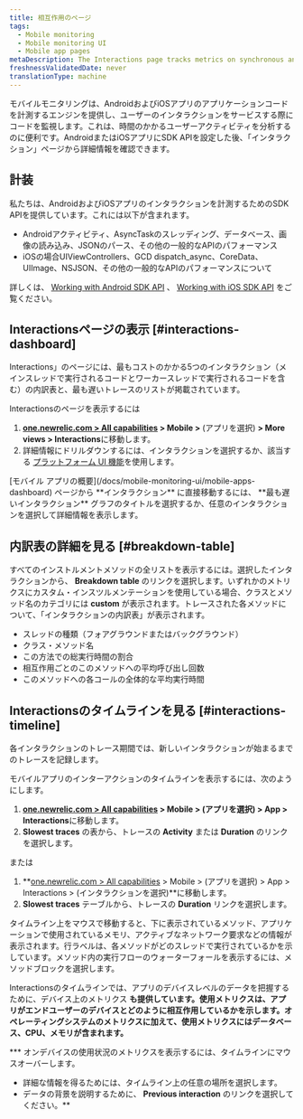 ```yaml
---
title: 相互作用のページ
tags:
  - Mobile monitoring
  - Mobile monitoring UI
  - Mobile app pages
metaDescription: The Interactions page tracks metrics on synchronous and asychronous code execution in mobile applications.
freshnessValidatedDate: never
translationType: machine
---
```


モバイルモニタリングは、AndroidおよびiOSアプリのアプリケーションコードを計測するエンジンを提供し、ユーザーのインタラクションをサービスする際にコードを監視します。これは、時間のかかるユーザーアクティビティを分析するのに便利です。AndroidまたはiOSアプリにSDK APIを設定した後、「インタラクション」ページから詳細情報を確認できます。

## 計装

私たちは、AndroidおよびiOSアプリのインタラクションを計測するためのSDK APIを提供しています。これには以下が含まれます。

* Androidアクティビティ、AsyncTaskのスレッディング、データベース、画像の読み込み、JSONのパース、その他の一般的なAPIのパフォーマンス
* iOSの場合UIViewControllers、GCD dispatch_async、CoreData、UIImage、NSJSON、その他の一般的なAPIのパフォーマンスについて

詳しくは、 [Working with Android SDK API](/docs/mobile-sdk-api/android-api) 、 [Working with iOS SDK API](/docs/mobile-sdk-api/ios-api) をご覧ください。

## Interactionsページの表示 [#interactions-dashboard]

Interactions」のページには、最もコストのかかる5つのインタラクション（メインスレッドで実行されるコードとワーカースレッドで実行されるコードを含む）の内訳表と、最も遅いトレースのリストが掲載されています。

Interactionsのページを表示するには

1. **[one.newrelic.com > All capabilities](https://one.newrelic.com/all-capabilities) > Mobile >** (アプリを選択) **> More views > Interactions**に移動します。
2. 詳細情報にドリルダウンするには、インタラクションを選択するか、該当する [プラットフォーム UI 機能](/docs/new-relic-solutions/new-relic-one/introduction-new-relic-platform)を使用します。

<Callout variant="tip">
  [モバイル アプリの概要](/docs/mobile-monitoring-ui/mobile-apps-dashboard) ページから **インタラクション** に直接移動するには、 **最も遅いインタラクション** グラフのタイトルを選択するか、任意のインタラクションを選択して詳細情報を表示します。
</Callout>

## 内訳表の詳細を見る [#breakdown-table]

すべてのインストルメントメソッドの全リストを表示するには。選択したインタラクションから、 **Breakdown table** のリンクを選択します。いずれかのメトリクスにカスタム・インスツルメンテーションを使用している場合、クラスとメソッド名のカテゴリには **custom** が表示されます。トレースされた各メソッドについて、「インタラクションの内訳表」が表示されます。

* スレッドの種類（フォアグラウンドまたはバックグラウンド）
* クラス・メソッド名
* この方法での総実行時間の割合
* 相互作用ごとのこのメソッドへの平均呼び出し回数
* このメソッドへの各コールの全体的な平均実行時間

## Interactionsのタイムラインを見る [#interactions-timeline]

各インタラクションのトレース期間では、新しいインタラクションが始まるまでのトレースを記録します。

モバイルアプリのインターアクションのタイムラインを表示するには、次のようにします。

1. **[one.newrelic.com > All capabilities](https://one.newrelic.com/all-capabilities) > Mobile > (アプリを選択) > App > Interactions**に移動します。
2. **Slowest traces** の表から、トレースの **Activity** または **Duration** のリンクを選択します。

または

1. **[one.newrelic.com > All capabilities](https://one.newrelic.com/all-capabilities) > Mobile > (アプリを選択) > App > Interactions > (インタラクションを選択)**に移動します。
2. **Slowest traces** テーブルから、トレースの **Duration** リンクを選択します。

タイムライン上をマウスで移動すると、下に表示されているメソッド、アプリケーションで使用されているメモリ、アクティブなネットワーク要求などの情報が表示されます。行ラベルは、各メソッドがどのスレッドで実行されているかを示しています。メソッド内の実行フローのウォーターフォールを表示するには、メソッドブロックを選択します。

Interactionsのタイムラインでは、アプリのデバイスレベルのデータを把握するために、デバイス上のメトリクス **も提供しています。使用メトリクスは、アプリがエンドユーザーのデバイスとどのように相互作用しているかを示します。オペレーティングシステムのメトリクスに加えて、使用メトリクスにはデータベース、CPU、メモリが含まれます。**

*** オンデバイスの使用状況のメトリクスを表示するには、タイムラインにマウスオーバーします。
* 詳細な情報を得るためには、タイムライン上の任意の場所を選択します。
* データの背景を説明するために、 **Previous interaction** のリンクを選択してください。**